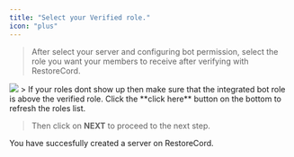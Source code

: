 ```yaml
---
title: "Select your Verified role."
icon: "plus"
---
```


> After select your server and configuring bot permission, select the role you want your members to receive after verifying with RestoreCord.
<Frame>
  <img src="images/setup_create-server_select-role.png" />
</Frame>
>
<Note>If your roles dont show up then make sure that the integrated bot role is above the verified role. Click the **click here** button on the bottom to refresh the roles list.</Note>

> Then click on **NEXT** to proceed to the next step.

<Check>You have succesfully created a server on RestoreCord.</Check>

<Card title="You have succesfully created a server on RestoreCord!" icon="check" color="2ab673"></Card>